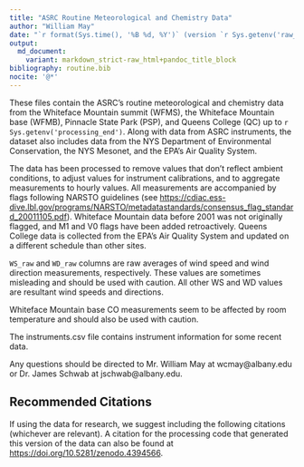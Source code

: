 ```yaml
---
title: "ASRC Routine Meteorological and Chemistry Data"
author: "William May"
date: "`r format(Sys.time(), '%B %d, %Y')` (version `r Sys.getenv('raw_version')`)"
output:
  md_document:
    variant: markdown_strict-raw_html+pandoc_title_block
bibliography: routine.bib
nocite: '@*'
---
```


These files contain the ASRC's routine meteorological and chemistry data from
the Whiteface Mountain summit (WFMS), the Whiteface Mountain base (WFMB),
Pinnacle State Park (PSP), and Queens College (QC) up to
`r Sys.getenv('processing_end')`. Along with data from ASRC instruments, the
dataset also includes data from the NYS Department of Environmental
Conservation, the NYS Mesonet, and the EPA's Air Quality System.

The data has been processed to remove values that don't reflect ambient
conditions, to adjust values for instrument calibrations, and to aggregate
measurements to hourly values. All measurements are accompanied by flags
following NARSTO guidelines (see
<https://cdiac.ess-dive.lbl.gov/programs/NARSTO/metadatastandards/consensus_flag_standard_20011105.pdf>).
Whiteface Mountain data before 2001 was not originally flagged, and M1 and V0
flags have been added retroactively. Queens College data is collected from the
EPA's Air Quality System and updated on a different schedule than other sites.

`WS_raw` and `WD_raw` columns are raw averages of wind speed and wind direction
measurements, respectively. These values are sometimes misleading and should be
used with caution. All other WS and WD values are resultant wind speeds and
directions.

Whiteface Mountain base CO measurements seem to be affected by room temperature
and should also be used with caution.

The instruments.csv file contains instrument information for some recent data.

Any questions should be directed to Mr. William May at wcmay@albany.edu or
Dr. James Schwab at jschwab@albany.edu.

## Recommended Citations

If using the data for research, we suggest including the following citations
(whichever are relevant). A citation for the processing code that generated this
version of the data can also be found at
<https://doi.org/10.5281/zenodo.4394566>.
